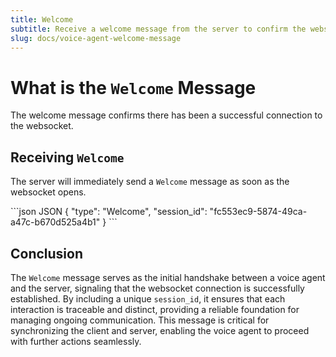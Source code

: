 ```yaml
---
title: Welcome
subtitle: Receive a welcome message from the server to confirm the websocket has opened.
slug: docs/voice-agent-welcome-message
---
```



<Markdown src="../snippets/voice-agent.mdx" />

# What is the `Welcome` Message

The welcome message confirms there has been a successful connection to the websocket.

## Receiving `Welcome`

The server will immediately send a `Welcome` message as soon as the websocket opens.

<CodeGroup>
  ```json JSON
  {
    "type": "Welcome",
    "session_id": "fc553ec9-5874-49ca-a47c-b670d525a4b1"
  }
  ```
</CodeGroup>

## Conclusion

The `Welcome` message serves as the initial handshake between a voice agent and the server, signaling that the websocket connection is successfully established. By including a unique `session_id`, it ensures that each interaction is traceable and distinct, providing a reliable foundation for managing ongoing communication. This message is critical for synchronizing the client and server, enabling the voice agent to proceed with further actions seamlessly.
